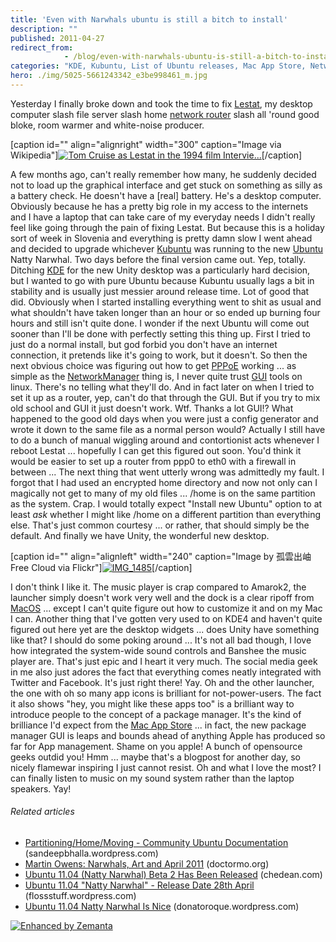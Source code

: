 ```yaml
---
title: 'Even with Narwhals ubuntu is still a bitch to install'
description: ""
published: 2011-04-27
redirect_from: 
            - /blog/even-with-narwhals-ubuntu-is-still-a-bitch-to-install/swizec/1638
categories: "KDE, Kubuntu, List of Ubuntu releases, Mac App Store, NetworkManager, Operating Systems, Ubuntu, Uncategorized, Unity"
hero: ./img/5025-5661243342_e3be998461_m.jpg
---
```

Yesterday I finally broke down and took the time to fix [Lestat](http://en.wikipedia.org/wiki/Lestat_de_Lioncourt "Lestat de Lioncourt"), my desktop computer slash file server slash home [network router](http://en.wikipedia.org/wiki/Router "Router") slash all &#x27;round good bloke, room warmer and white-noise producer.

\[caption id=&quot;&quot; align=&quot;alignright&quot; width=&quot;300&quot; caption=&quot;Image via Wikipedia&quot;][![Tom Cruise as Lestat in the 1994 film Intervie...](http://upload.wikimedia.org/wikipedia/en/thumb/6/67/Lestat_IWTV.jpg/300px-Lestat_IWTV.jpg "Tom Cruise as Lestat in the 1994 film Intervie...")](http://en.wikipedia.org/wiki/File:Lestat_IWTV.jpg)\[/caption]

A few months ago, can&#x27;t really remember how many, he suddenly decided not to load up the graphical interface and get stuck on something as silly as a battery check. He doesn&#x27;t have a \[real] battery. He&#x27;s a desktop computer. Obviously because he has a pretty big role in my access to the internets and I have a laptop that can take care of my everyday needs I didn&#x27;t really feel like going through the pain of fixing Lestat. But because this is a holiday sort of week in Slovenia and everything is pretty damn slow I went ahead and decided to upgrade whichever [Kubuntu](http://www.kubuntu.org "Kubuntu") was running to the new [Ubuntu](http://www.ubuntu.com/ "Ubuntu (operating system)") Natty Narwhal. Two days before the final version came out. Yep, totally. Ditching [KDE](http://www.kde.org/ "KDE") for the new Unity desktop was a particularly hard decision, but I wanted to go with pure Ubuntu because Kubuntu usually lags a bit in stability and is usually just messier around release time. Lot of good that did. Obviously when I started installing everything went to shit as usual and what shouldn&#x27;t have taken longer than an hour or so ended up burning four hours and still isn&#x27;t quite done. I wonder if the next Ubuntu will come out sooner than I&#x27;ll be done with perfectly setting this thing up. First I tried to just do a normal install, but god forbid you don&#x27;t have an internet connection, it pretends like it&#x27;s going to work, but it doesn&#x27;t. So then the next obvious choice was figuring out how to get [PPPoE](http://en.wikipedia.org/wiki/Point-to-Point_Protocol_over_Ethernet "Point-to-Point Protocol over Ethernet") working ... as simple as the [NetworkManager](http://projects.gnome.org/NetworkManager/ "NetworkManager") thing is, I never quite trust [GUI](http://en.wikipedia.org/wiki/Graphical_user_interface "Graphical user interface") tools on linux. There&#x27;s no telling what they&#x27;ll do. And in fact later on when I tried to set it up as a router, yep, can&#x27;t do that through the GUI. But if you try to mix old school and GUI it just doesn&#x27;t work. Wtf. Thanks a lot GUI!? What happened to the good old days when you were just a config generator and wrote it down to the same file as a normal person would? Actually I still have to do a bunch of manual wiggling around and contortionist acts whenever I reboot Lestat ... hopefully I can get this figured out soon. You&#x27;d think it would be easier to set up a router from ppp0 to eth0 with a firewall in between ... The next thing that went utterly wrong was admittedly my fault. I forgot that I had used an encrypted home directory and now not only can I magically not get to many of my old files ... /home is on the same partition as the system. Crap. I would totally expect &quot;Install new Ubuntu&quot; option to at least _ask_ whether I might like /home on a different partition than everything else. That&#x27;s just common courtesy ... or rather, that should simply be the default. And finally we have Unity, the wonderful new desktop.

\[caption id=&quot;&quot; align=&quot;alignleft&quot; width=&quot;240&quot; caption=&quot;Image by 孤雲出岫 Free Cloud via Flickr&quot;][![IMG_1485](./img/5025-5661243342_e3be998461_m.jpg "IMG_1485")](http://www.flickr.com/photos/21729803@N07/5661243342)\[/caption]

I don&#x27;t think I like it. The music player is crap compared to Amarok2, the launcher simply doesn&#x27;t work very well and the dock is a clear ripoff from [MacOS](http://www.apple.com/macosx/ "Mac OS") ... except I can&#x27;t quite figure out how to customize it and on my Mac I can. Another thing that I&#x27;ve gotten very used to on KDE4 and haven&#x27;t quite figured out here yet are the desktop widgets ... does Unity have something like that? I should do some poking around ... It&#x27;s not all bad though, I love how integrated the system-wide sound controls and Banshee the music player are. That&#x27;s just epic and I heart it very much. The social media geek in me also just adores the fact that everything comes neatly integrated with Twitter and Facebook. It&#x27;s just right there! Yay. Oh and the other launcher, the one with oh so many app icons is brilliant for not-power-users. The fact it also shows &quot;hey, you might like these apps too&quot; is a brilliant way to introduce people to the concept of a package manager. It&#x27;s the kind of brilliance I&#x27;d expect from the [Mac App Store](http://www.apple.com/mac/app-store "Mac App Store") ... in fact, the new package manager GUI is leaps and bounds ahead of anything Apple has produced so far for App management. Shame on you apple! A bunch of opensource geeks outdid you! Hmm ... maybe that&#x27;s a blogpost for another day, so nicely flamewar inspiring I just cannot resist. Oh and what I love the most? I can finally listen to music on my sound system rather than the laptop speakers. Yay!

###### Related articles

- [Partitioning/Home/Moving - Community Ubuntu Documentation](http://sandeepbhalla.wordpress.com/2011/04/27/partitioninghomemoving-community-ubuntu-documentation/) (sandeepbhalla.wordpress.com)
- [Martin Owens: Narwhals, Art and April 2011](http://doctormo.org/2011/04/25/narwhals-art-and-april-2011/) (doctormo.org)
- [Ubuntu 11.04 (Natty Narwhal) Beta 2 Has Been Released](http://chedean.com/2011/04/14/ubuntu-11-04-natty-narwhal-beta-2-has-been-released/) (chedean.com)
- [Ubuntu 11.04 &quot;Natty Narwhal&quot; - Release Date 28th April](http://flossstuff.wordpress.com/2011/04/24/ubuntu-11-04-natty-narwhal-release-date-28th-april/) (flossstuff.wordpress.com)
- [Ubuntu 11.04 Natty Narwhal Is Nice](http://donatoroque.wordpress.com/2011/04/15/ubuntu-11-04-natty-narwhal-is-nice/) (donatoroque.wordpress.com)

[![Enhanced by Zemanta](http://img.zemanta.com/zemified_e.png?x-id=1b1f1a3a-0aeb-4d9d-9347-e872ea4c603c)](http://www.zemanta.com/ "Enhanced by Zemanta")

